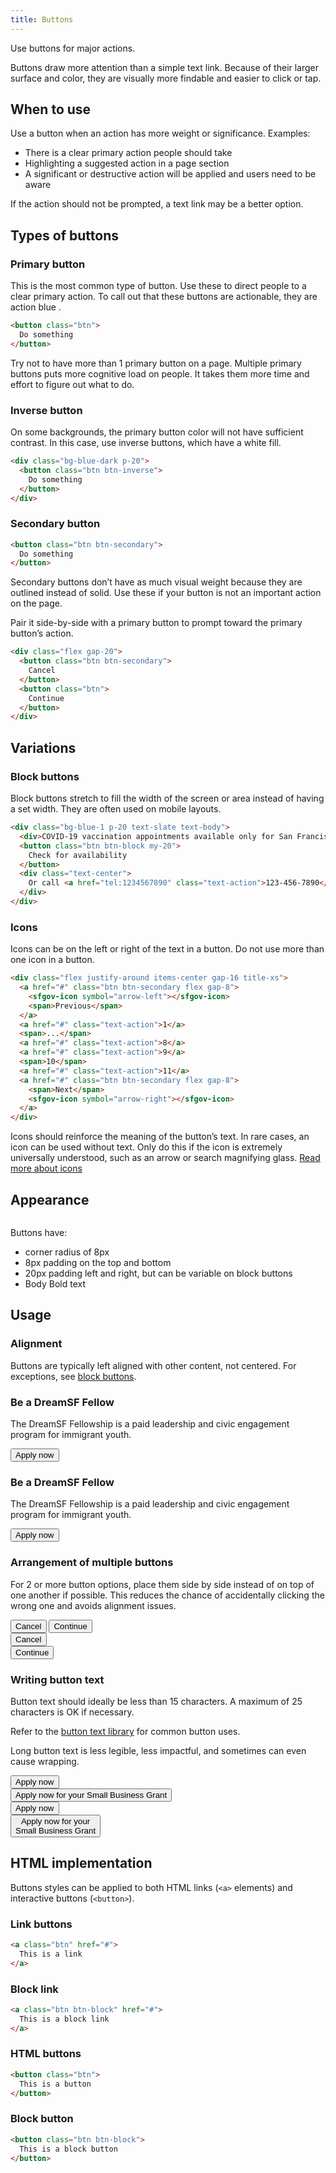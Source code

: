 ```yaml
---
title: Buttons
---
```



Use buttons for major actions.

Buttons draw more attention than a simple text link. Because of their larger surface and color, they are visually more findable and easier to click or tap.

## When to use

Use a button when an action has more weight or significance. Examples:

* There is a clear primary action people should take
* Highlighting a suggested action in a page section
* A significant or destructive action will be applied and users need to be aware

If the action should not be prompted, a text link may be a better option.

## Types of buttons

### Primary button

This is the most common type of button. Use these to direct people to a clear primary action. To call out that these buttons are actionable, they are action blue <InlineSwatch value={colors.action} />.

```html
<button class="btn">
  Do something
</button>
```

Try not to have more than 1 primary button on a page. Multiple primary buttons puts more cognitive load on people. It takes them more time and effort to figure out what to do.

### Inverse button

On some backgrounds, the primary button color will not have sufficient contrast. In this case, use inverse buttons, which have a white fill.

```html live
<div class="bg-blue-dark p-20">
  <button class="btn btn-inverse">
    Do something
  </button>
</div>
```

### Secondary button

```html live
<button class="btn btn-secondary">
  Do something
</button>
```

Secondary buttons don’t have as much visual weight because they are outlined instead of solid. Use these if your button is not an important action on the page.

Pair it side-by-side with a primary button to prompt toward the primary button’s action.

```html live
<div class="flex gap-20">
  <button class="btn btn-secondary">
    Cancel
  </button>
  <button class="btn">
    Continue
  </button>
</div>
```

## Variations

### Block buttons

Block buttons stretch to fill the width of the screen or area instead of having a set width. They are often used on mobile layouts.

```html live
<div class="bg-blue-1 p-20 text-slate text-body">
  <div>COVID-19 vaccination appointments available only for San Francisco Health Network patients.</div>
  <button class="btn btn-block my-20">
    Check for availability
  </button>
  <div class="text-center">
    Or call <a href="tel:1234567890" class="text-action">123-456-7890</a>
  </div>
</div>
```

### Icons

Icons can be on the left or right of the text in a button. Do not use more than one icon in a button.

```html live
<div class="flex justify-around items-center gap-16 title-xs">
  <a href="#" class="btn btn-secondary flex gap-8">
    <sfgov-icon symbol="arrow-left"></sfgov-icon>
    <span>Previous</span>
  </a>
  <a href="#" class="text-action">1</a>
  <span>...</span>
  <a href="#" class="text-action">8</a>
  <a href="#" class="text-action">9</a>
  <span>10</span>
  <a href="#" class="text-action">11</a>
  <a href="#" class="btn btn-secondary flex gap-8">
    <span>Next</span>
    <sfgov-icon symbol="arrow-right"></sfgov-icon>
  </a>
</div>
```

Icons should reinforce the meaning of the button’s text. In rare cases, an icon can be used without text. Only do this if the icon is extremely universally understood, such as an arrow or search magnifying glass. [Read more about icons](/foundations/icons/)

## Appearance

<img alt="" src="/static/images/button-specs.png" className="w-full" />

Buttons have:
* corner radius of 8px
* 8px padding on the top and bottom
* 20px padding left and right, but can be variable on block buttons
* Body Bold text

## Usage

### Alignment

Buttons are typically left aligned with other content, not centered. For exceptions, see <a href="#block-buttons">block buttons</a>.

<DoDont>
  <Do reasons={["Button is left aligned with other content"]}>
    <div class="bg-blue-1 p-20 space-y-16">
      <h3 class="text-title-lg">Be a DreamSF Fellow</h3>
      <p>The DreamSF Fellowship is a paid leadership and civic engagement program for immigrant youth.</p>
      <div>
        <button class="btn">Apply now</button>
      </div>
    </div>
  </Do>
  <Dont reasons={["Button is centered"]}>
    <div class="bg-blue-1 p-20 space-y-16">
      <h3 class="text-title-lg">Be a DreamSF Fellow</h3>
      <p>The DreamSF Fellowship is a paid leadership and civic engagement program for immigrant youth.</p>
      <div class="text-center">
        <button class="btn">Apply now</button>
      </div>
    </div>
  </Dont>
</DoDont>

### Arrangement of multiple buttons

For 2 or more button options, place them side by side instead of on top of one another if possible. This reduces the chance of accidentally clicking the wrong one and avoids alignment issues.

<DoDont>
  <Do reasons={["Choices are side by side"]}>
    <div class="flex gap-20 p-20">
      <button class="btn btn-secondary">Cancel</button>
      <button class="btn">Continue</button>
    </div>
  </Do>
  <Dont reasons={["Choices are stacked"]}>
    <div class="p-20">
      <button class="btn btn-secondary mb-20">Cancel</button>
      <br />
      <button class="btn">Continue</button>
    </div>
  </Dont>
</DoDont>

### Writing button text

Button text should ideally be less than 15 characters. A maximum of 25 characters is OK if necessary.

Refer to the [button text library](https://sfgovdt.jira.com/wiki/spaces/SFGOV/pages/3221651460/Button+text+library) for common button uses.

Long button text is less legible, less impactful, and sometimes can even cause wrapping.

<DoDont>
  <Do reasons={['Button text is short']}>
    <div className='p-20'>
      <button class="btn">Apply now</button>
    </div>
  </Do>
  <Dont reasons={['Button text is very long']}>
    <div className='p-20'>
      <button class="btn">Apply now for your Small Business Grant</button>
    </div>
  </Dont>
</DoDont>

<DoDont>
  <Do reasons={['Button text fits on one line']}>
    <div className='p-20'>
      <button class="btn">Apply now</button>
    </div>
  </Do>
  <Dont reasons={['Button text wraps to fit']}>
    <div className='p-20'>
      <button class="btn">Apply now for your<br />Small Business Grant</button>
    </div>
  </Dont>
</DoDont>

## HTML implementation

Buttons styles can be applied to both HTML links (`<a>` elements) and interactive buttons (`<button>`).

### Link buttons

```html live
<a class="btn" href="#">
  This is a link
</a>
```

### Block link

```html live
<a class="btn btn-block" href="#">
  This is a block link
</a>
```

### HTML buttons

```html live
<button class="btn">
  This is a button
</button>
```

### Block button

```html live
<button class="btn btn-block">
  This is a block button
</button>
```
